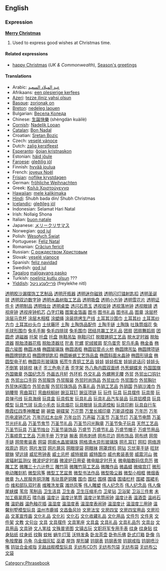 ==English==
===Expression===
'''[[Merry Christmas]]'''<!-- capitalisation looks wrong -->

# Used to express good wishes at Christmas time.

====Related expressions====
*[[happy Christmas]] (''UK & Commonwealth''), [[Season's greetings]]

====Translations====
*Arabic: [[عيد الميلاد السعيد ]]
*Afrikaans: [[een plesierige kerfees]]
*[[Azeri]]: [[tezze iliniz yahsi olsun]]
*[[Basque]]: [[zorionak on]]
*[[Breton]]: [[nedeleg laouen]]
*Bulgarian: [[Весела Коледа]]
*Chinese: [[生誕快樂]] (shèngdàn kuàilè)
*[[Cornish]]: [[Nadelik Looan]]
*[[Catalan]]: [[Bon Nadal]]
*Croatian: [[Sretan Bozic]]
*Czech: [[veselé vánoce]]
*Dutch: [[zalig kerstfeest]]
*[[Esperanto]]: [[ĝojan kristnaskon]]
*Estonian: [[häid jõule]]
*[[Faroese]]: [[gleðilig jól]]
*Finnish: [[hyvää joulua]]
*French: [[joyeux Noël]]
*[[Frisian]]: [[noflike krystdagen]]
*German: [[fröhliche Weihnachten]]
*Greek: [[Καλά Χριστούγεννα]]
*[[Hawaiian]]: [[mele kalikimaka]]
*[[Hindi]]: Shubh bada din/ Shubh Christmas
*[[Icelandic]]: [[gleðileg jól]]
*Indonesian: Selamat Hari Natal
*Irish: Nollaig Shona
*Italian: [[buon natale]]
*Japanese: [[メリークリサマス]]
*Norwegian: [[god jul]]
*Polish: [[Wesołych Świąt]]
*Portuguese: [[Feliz Natal]]
*Romanian: [[Crăciun fericit]]
*Russian: [[С рождеством Христовым]] 
*Slovak: [[veselé vianoce]]
*Spanish: [[feliz navidad]]
*Swedish: [[god jul]]
*[[Tagalog]] [[maligayang pasko]]
*Turkish: [[noeliniz kutlu olsun]] ???
*[[Yiddish]]: [[פֿרײלעכע ניטל]] (freylekhe nitl)

[[Category:Phrasebook]]
[http:/www.88558888.com/lipin039/001.htm 透明胶沙漏摆饰工艺制品]
[http:/www.88558888.com/lipin039/002.htm 透明开瓶器]
[http:/www.88558888.com/lipin039/003.htm 透明迷你磁铁]
[http:/www.88558888.com/lipin039/004.htm 透明闪灯镭射匙扣]
[http:/www.88558888.com/lipin039/005.htm 透明圣诞球]
[http:/www.88558888.com/lipin039/006.htm 透明双边数字钟]
[http:/www.88558888.com/lipin039/007.htm 透明水晶树脂工艺品]
[http:/www.88558888.com/lipin039/008.htm 透明吸盘]
[http:/www.88558888.com/lipin039/009.htm 透明小方钟]
[http:/www.88558888.com/lipin039/010.htm 透明雪花片]
[http:/www.88558888.com/lipin039/011.htm 透明证件卡]
[http:/www.88558888.com/lipin039/012.htm 透明制品]
[http:/www.88558888.com/lipin039/013.htm 透明烛台]
[http:/www.88558888.com/lipin039/014.htm 透明桌垫]
[http:/www.88558888.com/lipin039/015.htm 透闪石质玉]
[http:/www.88558888.com/lipin039/016.htm 透视挂钟]
[http:/www.88558888.com/lipin039/017.htm 透视落地钟]
[http:/www.88558888.com/lipin039/018.htm 透视眼镜]
[http:/www.88558888.com/lipin039/019.htm 透视座钟]
[http:/www.88558888.com/lipin039/020.htm 透视座钟机芯]
[http:/www.88558888.com/lipin039/021.htm 凸字灯箱]
[http:/www.88558888.com/lipin039/022.htm 图案金箔画]
[http:/www.88558888.com/lipin039/023.htm 图书]
[http:/www.88558888.com/lipin039/024.htm 图书礼品]
[http:/www.88558888.com/lipin039/025.htm 图书礼品]
[http:/www.88558888.com/lipin039/026.htm 图章]
[http:/www.88558888.com/lipin039/027.htm 涂层杯]
[http:/www.88558888.com/lipin039/028.htm 涂层马克杯]
[http:/www.88558888.com/lipin039/029.htm 涂层木相框]
[http:/www.88558888.com/lipin039/030.htm 涂塑绳]
[http:/www.88558888.com/lipin039/031.htm 涂装烘烤生产线]
[http:/www.88558888.com/lipin039/032.htm 土耳其沙围巾]
[http:/www.88558888.com/lipin039/033.htm 土耳其纱]
[http:/www.88558888.com/lipin039/034.htm 土耳其纱方巾]
[http:/www.88558888.com/lipin039/035.htm 土耳其纱头巾]
[http:/www.88558888.com/lipin039/036.htm 土伏藤环]
[http:/www.88558888.com/lipin039/037.htm 土陶]
[http:/www.88558888.com/lipin039/038.htm 土陶饰品配件]
[http:/www.88558888.com/lipin039/039.htm 土陶手链]
[http:/www.88558888.com/lipin039/040.htm 土陶珠]
[http:/www.88558888.com/lipin039/041.htm 吐珠筒烟花]
[http:/www.88558888.com/lipin039/042.htm 兔毛球形围巾]
[http:/www.88558888.com/lipin039/043.htm 兔毛手腕]
[http:/www.88558888.com/lipin039/044.htm 兔毛四排球]
[http:/www.88558888.com/lipin039/045.htm 兔毛围巾]
[http:/www.88558888.com/lipin039/046.htm 团结共赢工艺礼品]
[http:/www.88558888.com/lipin039/047.htm 团扇]
[http:/www.88558888.com/lipin039/048.htm 团扇舞蹈扇]
[http:/www.88558888.com/lipin039/049.htm 团圆虎]
[http:/www.88558888.com/lipin039/050.htm 退磁器]
[http:/www.88558888.com/lipin039/051.htm 托架]
[http:/www.88558888.com/lipin039/052.htm 托盘]
[http:/www.88558888.com/lipin039/053.htm 托盘]
[http:/www.88558888.com/lipin039/054.htm 拖鞋吊坠]
[http:/www.88558888.com/lipin039/055.htm 拖鞋闪灯]
[http:/www.88558888.com/lipin039/056.htm 脱腊铸铜工艺品]
[http:/www.88558888.com/lipin039/057.htm 脱水定时器]
[http:/www.88558888.com/lipin039/058.htm 脱胎漆器]
[http:/www.88558888.com/lipin039/059.htm 脱胎漆器花瓶]
[http:/www.88558888.com/lipin039/060.htm 脱胎漆器坯]
[http:/www.88558888.com/lipin039/061.htm 陀表]
[http:/www.88558888.com/lipin039/062.htm 陀螺]
[http:/www.88558888.com/lipin039/063.htm 驼绒披肩]
[http:/www.88558888.com/lipin039/064.htm 鸵鸟蛋壳]
[http:/www.88558888.com/lipin039/065.htm 鸵鸟毛条]
[http:/www.88558888.com/lipin039/066.htm 椭金香]
[http:/www.88558888.com/lipin039/067.htm 椭圆六骏图]
[http:/www.88558888.com/lipin039/068.htm 椭圆冰桶]
[http:/www.88558888.com/lipin039/069.htm 椭圆玻璃珠]
[http:/www.88558888.com/lipin039/070.htm 椭圆酒柜]
[http:/www.88558888.com/lipin039/071.htm 椭圆铝管点火枪]
[http:/www.88558888.com/lipin039/072.htm 椭圆牌吊坠]
[http:/www.88558888.com/lipin039/073.htm 椭圆牌项链]
[http:/www.88558888.com/lipin039/074.htm 椭圆牌钥匙扣]
[http:/www.88558888.com/lipin039/075.htm 椭圆牌钥匙扣]
[http:/www.88558888.com/lipin039/076.htm 椭圆蜥蜴工艺饰品盒]
[http:/www.88558888.com/lipin039/077.htm 椭圆斜面水晶钟]
[http:/www.88558888.com/lipin039/078.htm 椭圆形镜盒]
[http:/www.88558888.com/lipin039/079.htm 椭圆型电子机]
[http:/www.88558888.com/lipin039/080.htm 椭圆异形玻璃珠]
[http:/www.88558888.com/lipin039/081.htm 拓荒牛青铜工艺品]
[http:/www.88558888.com/lipin039/082.htm 娃娃]
[http:/www.88558888.com/lipin039/083.htm 娃娃假发]
[http:/www.88558888.com/lipin039/084.htm 娃娃说话闪]
[http:/www.88558888.com/lipin039/085.htm 娃娃头不倒笔]
[http:/www.88558888.com/lipin039/086.htm 娃娃枕]
[http:/www.88558888.com/lipin039/087.htm 袜子]
[http:/www.88558888.com/lipin039/088.htm 歪三色电子表]
[http:/www.88558888.com/lipin039/089.htm 歪字架]
[http:/www.88558888.com/lipin039/090.htm 外八角内圆双面绣]
[http:/www.88558888.com/lipin039/091.htm 外葱蝴蝶夹]
[http:/www.88558888.com/lipin039/092.htm 外国国旗]
[http:/www.88558888.com/lipin039/093.htm 外国徽章]
[http:/www.88558888.com/lipin039/094.htm 外国纪念币]
[http:/www.88558888.com/lipin039/095.htm 外画古月轩]
[http:/www.88558888.com/lipin039/096.htm 外环机]
[http:/www.88558888.com/lipin039/097.htm 外交礼品]
[http:/www.88558888.com/lipin039/098.htm 外螺圈无腰]
[http:/www.88558888.com/lipin039/099.htm 外贸]
[http:/www.88558888.com/lipin039/100.htm 外贸出口钩针衣]
[http:/www.88558888.com/lipin039/101.htm 外贸出口手钩]
[http:/www.88558888.com/lipin039/102.htm 外贸服饰]
[http:/www.88558888.com/lipin039/103.htm 外贸服装]
[http:/www.88558888.com/lipin039/104.htm 外贸时尚饰品]
[http:/www.88558888.com/lipin039/105.htm 外贸丝巾]
[http:/www.88558888.com/lipin039/106.htm 外贸围巾]
[http:/www.88558888.com/lipin039/107.htm 外贸胸针]
[http:/www.88558888.com/lipin039/108.htm 外贸休闲围巾]
[http:/www.88558888.com/lipin039/109.htm 外贸衣服]
[http:/www.88558888.com/lipin039/110.htm 外贸珍珠饰品]
[http:/www.88558888.com/lipin039/111.htm 外事礼品]
[http:/www.88558888.com/lipin039/112.htm 外销工艺品]
[http:/www.88558888.com/lipin039/113.htm 外销国]
[http:/www.88558888.com/lipin039/114.htm 外销沙滩巾]
[http:/www.88558888.com/lipin039/115.htm 外销腰带]
[http:/www.88558888.com/lipin039/116.htm 弯曲耳钉]
[http:/www.88558888.com/lipin039/117.htm 弯曲棕榈树]
[http:/www.88558888.com/lipin039/118.htm 豌豆耳钉]
[http:/www.88558888.com/lipin039/119.htm 豌豆项链]
[http:/www.88558888.com/lipin039/120.htm 玩]
[http:/www.88558888.com/lipin039/121.htm 玩件]
[http:/www.88558888.com/lipin039/122.htm 玩具]
[http:/www.88558888.com/lipin039/123.htm 玩具摆件]
[http:/www.88558888.com/lipin039/124.htm 玩具带]
[http:/www.88558888.com/lipin039/125.htm 玩具弹弓线]
[http:/www.88558888.com/lipin039/126.htm 玩具海绵]
[http:/www.88558888.com/lipin039/127.htm 玩具盒]
[http:/www.88558888.com/lipin039/128.htm 玩具假发]
[http:/www.88558888.com/lipin039/129.htm 玩具礼品]
[http:/www.88558888.com/lipin039/130.htm 玩具礼品汽车装品]
[http:/www.88558888.com/lipin039/131.htm 玩具铝模具]
[http:/www.88558888.com/lipin039/132.htm 玩具模型]
[http:/www.88558888.com/lipin039/133.htm 玩具气球]
[http:/www.88558888.com/lipin039/134.htm 玩具小毛衣]
[http:/www.88558888.com/lipin039/135.htm 玩具烟花]
[http:/www.88558888.com/lipin039/136.htm 玩具眼镜]
[http:/www.88558888.com/lipin039/137.htm 玩具遥控船]
[http:/www.88558888.com/lipin039/138.htm 玩具印刷]
[http:/www.88558888.com/lipin039/139.htm 玩具自行车]
[http:/www.88558888.com/lipin039/140.htm 晚霞红四季神雕塑]
[http:/www.88558888.com/lipin039/141.htm 碗]
[http:/www.88558888.com/lipin039/142.htm 碗垫]
[http:/www.88558888.com/lipin039/143.htm 碗碟架]
[http:/www.88558888.com/lipin039/144.htm 万花筒]
[http:/www.88558888.com/lipin039/145.htm 万里长城印章]
[http:/www.88558888.com/lipin039/146.htm 万能遥控器]
[http:/www.88558888.com/lipin039/147.htm 万年历]
[http:/www.88558888.com/lipin039/148.htm 万年历电波钟芯片]
[http:/www.88558888.com/lipin039/149.htm 万年历红木台座]
[http:/www.88558888.com/lipin039/150.htm 万年台历]
[http:/www.88558888.com/lipin039/151.htm 万声磁]
[http:/www.88558888.com/lipin039/152.htm 万圣节]
[http:/www.88558888.com/lipin039/153.htm 万圣节灯]
[http:/www.88558888.com/lipin039/154.htm 万圣节电筒]
[http:/www.88558888.com/lipin039/155.htm 万圣节光纤礼品]
[http:/www.88558888.com/lipin039/156.htm 万圣节鬼节]
[http:/www.88558888.com/lipin039/157.htm 万圣节礼品]
[http:/www.88558888.com/lipin039/158.htm 万圣节闪光胸章]
[http:/www.88558888.com/lipin039/159.htm 万圣节兔子玩具]
[http:/www.88558888.com/lipin039/160.htm 天然工艺品]
[http:/www.88558888.com/lipin039/161.htm 万圣节玩具]
[http:/www.88558888.com/lipin039/162.htm 万圣节烛台]
[http:/www.88558888.com/lipin039/163.htm 万圣节装饰品]
[http:/www.88558888.com/lipin039/164.htm 万盛节]
[http:/www.88558888.com/lipin039/165.htm 万盛节礼品]
[http:/www.88558888.com/lipin039/166.htm 万盛节帽子]
[http:/www.88558888.com/lipin039/167.htm 万盛节用品]
[http:/www.88558888.com/lipin039/168.htm 万事顺意工艺品]
[http:/www.88558888.com/lipin039/169.htm 万用手册]
[http:/www.88558888.com/lipin039/170.htm 万字链]
[http:/www.88558888.com/lipin039/171.htm 腕表]
[http:/www.88558888.com/lipin039/172.htm 网布刺绣]
[http:/www.88558888.com/lipin039/173.htm 网布花边]
[http:/www.88558888.com/lipin039/174.htm 网布饰品]
[http:/www.88558888.com/lipin039/175.htm 网布绣]
[http:/www.88558888.com/lipin039/176.htm 网带手链]
[http:/www.88558888.com/lipin039/177.htm 网带套装表]
[http:/www.88558888.com/lipin039/178.htm 网袋]
[http:/www.88558888.com/lipin039/179.htm 网阁水晶玻璃珠]
[http:/www.88558888.com/lipin039/180.htm 网格滴水异形玻璃珠]
[http:/www.88558888.com/lipin039/181.htm 网孔耳钉]
[http:/www.88558888.com/lipin039/182.htm 网扣]
[http:/www.88558888.com/lipin039/183.htm 网络游戏周边]
[http:/www.88558888.com/lipin039/184.htm 网片]
[http:/www.88558888.com/lipin039/185.htm 网片发钗]
[http:/www.88558888.com/lipin039/186.htm 网片屏风]
[http:/www.88558888.com/lipin039/187.htm 网眼提袋]
[http:/www.88558888.com/lipin039/188.htm 网眼袜]
[http:/www.88558888.com/lipin039/189.htm 网罩焊机]
[http:/www.88558888.com/lipin039/190.htm 网钻]
[http:/www.88558888.com/lipin039/191.htm 忘忧草手链]
[http:/www.88558888.com/lipin039/192.htm 旺财貔貅]
[http:/www.88558888.com/lipin039/193.htm 望远镜]
[http:/www.88558888.com/lipin039/194.htm 威尼熊钟表]
[http:/www.88558888.com/lipin039/195.htm 威士忌杯]
[http:/www.88558888.com/lipin039/196.htm 威特披肩]
[http:/www.88558888.com/lipin039/197.htm 威特围巾]
[http:/www.88558888.com/lipin039/198.htm 威也套装表带]
[http:/www.88558888.com/lipin039/199.htm 威震河山]
[http:/www.88558888.com/lipin039/200.htm 微波辐射监测仪]
[http:/www.88558888.com/lipin039/201.htm 微波炉定时器]
[http:/www.88558888.com/lipin039/202.htm 微波炉日用瓷]
[http:/www.88558888.com/lipin039/203.htm 微电脑定时开关]
[http:/www.88558888.com/lipin039/204.htm 微电脑数码信息历]
[http:/www.88558888.com/lipin039/205.htm 微雕工艺]
[http:/www.88558888.com/lipin039/206.htm 微雕三十六计卷三]
[http:/www.88558888.com/lipin039/207.htm 雕竹简]
[http:/www.88558888.com/lipin039/208.htm 微雕竹简工艺品]
[http:/www.88558888.com/lipin039/209.htm 微雕作品]
[http:/www.88558888.com/lipin039/210.htm 微晶蜡]
[http:/www.88558888.com/lipin039/211.htm 微缩宫灯]
[http:/www.88558888.com/lipin039/212.htm 微形电动雕刻机]
[http:/www.88558888.com/lipin039/213.htm 微型风筝]
[http:/www.88558888.com/lipin039/214.htm 微型工艺盆景]
[http:/www.88558888.com/lipin039/215.htm 微型书法作品]
[http:/www.88558888.com/lipin039/216.htm 微型吸尘器]
[http:/www.88558888.com/lipin039/217.htm 微型小相框]
[http:/www.88558888.com/lipin039/218.htm 微烟香]
[http:/www.88558888.com/lipin039/219.htm 微章]
[http:/www.88558888.com/lipin039/220.htm 为人民服务铜浮雕]
[http:/www.88558888.com/lipin039/221.htm 韦驮菩萨铜雕]
[http:/www.88558888.com/lipin039/222.htm 围巾]
[http:/www.88558888.com/lipin039/223.htm 围栏]
[http:/www.88558888.com/lipin039/224.htm 围棋]
[http:/www.88558888.com/lipin039/225.htm 围墙]
[http:/www.88558888.com/lipin039/226.htm 围墙栏杆]
[http:/www.88558888.com/lipin039/227.htm 围裙]
[http:/www.88558888.com/lipin039/228.htm 围裙毛巾]
[http:/www.88558888.com/lipin039/229.htm 维和部队双时表]
[http:/www.88558888.com/lipin039/230.htm 维雅洗发露]
[http:/www.88558888.com/lipin039/231.htm 潍坊风筝]
[http:/www.88558888.com/lipin039/232.htm 伟人雕塑]
[http:/www.88558888.com/lipin039/233.htm 伟人纪念币]
[http:/www.88558888.com/lipin039/234.htm 伟人纪念品]
[http:/www.88558888.com/lipin039/235.htm 伟人像]
[http:/www.88558888.com/lipin039/236.htm 尾蛱蝶]
[http:/www.88558888.com/lipin039/237.htm 苇帘]
[http:/www.88558888.com/lipin039/238.htm 苇制品]
[http:/www.88558888.com/lipin039/239.htm 卫生洁具]
[http:/www.88558888.com/lipin039/240.htm 卫生香]
[http:/www.88558888.com/lipin039/241.htm 卫生压缩毛巾]
[http:/www.88558888.com/lipin039/242.htm 卫星钻]
[http:/www.88558888.com/lipin039/243.htm 卫浴架]
[http:/www.88558888.com/lipin039/244.htm 卫浴三件套]
[http:/www.88558888.com/lipin039/245.htm 未加工翡翠原石]
[http:/www.88558888.com/lipin039/246.htm 喂鸟器]
[http:/www.88558888.com/lipin039/247.htm 温度计]
[http:/www.88558888.com/lipin039/248.htm 温度计笔筒]
[http:/www.88558888.com/lipin039/249.htm 温度计笔筒闹钟]
[http:/www.88558888.com/lipin039/250.htm 温度计表]
[http:/www.88558888.com/lipin039/251.htm 温酒壶]
[http:/www.88558888.com/lipin039/252.htm 温岭石雕]
[http:/www.88558888.com/lipin039/253.htm 温奶器]
[http:/www.88558888.com/lipin039/254.htm 温色釉花插]
[http:/www.88558888.com/lipin039/255.htm 温湿度]
[http:/www.88558888.com/lipin039/256.htm 温湿度表]
[http:/www.88558888.com/lipin039/257.htm 温湿度表闹钟]
[http:/www.88558888.com/lipin039/258.htm 温湿度计]
[http:/www.88558888.com/lipin039/259.htm 温湿度三用钟]
[http:/www.88558888.com/lipin039/260.htm 温馨别墅模型玩具]
[http:/www.88558888.com/lipin039/261.htm 温州市鹿城]
[http:/www.88558888.com/lipin039/262.htm 文昌鱼风铃]
[http:/www.88558888.com/lipin039/263.htm 文房法宝]
[http:/www.88558888.com/lipin039/264.htm 文房四宝]
[http:/www.88558888.com/lipin039/265.htm 文房四宝用品]
[http:/www.88558888.com/lipin039/266.htm 文房珍品]
[http:/www.88558888.com/lipin039/267.htm 文革宣传画]
[http:/www.88558888.com/lipin039/268.htm 文化礼品]
[http:/www.88558888.com/lipin039/269.htm 文化衫]
[http:/www.88558888.com/lipin039/270.htm 文化石]
[http:/www.88558888.com/lipin039/271.htm 文化收藏礼品]
[http:/www.88558888.com/lipin039/272.htm 文化用品]
[http:/www.88558888.com/lipin039/273.htm 文件包]
[http:/www.88558888.com/lipin039/274.htm 文件夹]
[http:/www.88558888.com/lipin039/275.htm 文件架]
[http:/www.88558888.com/lipin039/276.htm 文教]
[http:/www.88558888.com/lipin039/277.htm 文句台]
[http:/www.88558888.com/lipin039/278.htm 文具]
[http:/www.88558888.com/lipin039/279.htm 文具摆件]
[http:/www.88558888.com/lipin039/280.htm 文具笔座]
[http:/www.88558888.com/lipin039/281.htm 文具盒]
[http:/www.88558888.com/lipin039/282.htm 文具礼品]
[http:/www.88558888.com/lipin039/283.htm 文具礼品包]
[http:/www.88558888.com/lipin039/284.htm 文具台]
[http:/www.88558888.com/lipin039/285.htm 文具用品]
[http:/www.88558888.com/lipin039/286.htm 文具钟]
[http:/www.88558888.com/lipin039/287.htm 文人笔挂]
[http:/www.88558888.com/lipin039/288.htm 文殊普贤图]
[http:/www.88558888.com/lipin039/289.htm 文镇古玩]
[http:/www.88558888.com/lipin039/290.htm 文职将军专用手表]
[http:/www.88558888.com/lipin039/291.htm 纹身]
[http:/www.88558888.com/lipin039/292.htm 纹身贴]
[http:/www.88558888.com/lipin039/293.htm 纹身贴纸]
[http:/www.88558888.com/lipin039/294.htm 纹身纸]
[http:/www.88558888.com/lipin039/295.htm 纹胸]
[http:/www.88558888.com/lipin039/296.htm 蚊帐]
[http:/www.88558888.com/lipin039/297.htm 蜗牛灯笼]
[http:/www.88558888.com/lipin039/298.htm 沃特发条]
[http:/www.88558888.com/lipin039/299.htm 卧龙茶壶]
[http:/www.88558888.com/lipin039/300.htm 卧弥乐佛]
[http:/www.88558888.com/lipin039/301.htm 卧式灯箱]
[http:/www.88558888.com/lipin039/302.htm 卧像]
[http:/www.88558888.com/lipin039/303.htm 乌龟按摩器]
[http:/www.88558888.com/lipin039/304.htm 乌龟]
[http:/www.88558888.com/lipin039/305.htm 乌金烟灰缸]
[http:/www.88558888.com/lipin039/306.htm 巫婆]
[http:/www.88558888.com/lipin039/307.htm 屋饰]
[http:/www.88558888.com/lipin039/308.htm 屋形罐]
[http:/www.88558888.com/lipin039/309.htm 钨钢表]
[http:/www.88558888.com/lipin039/310.htm 钨钢表带]
[http:/www.88558888.com/lipin039/311.htm 钨钢戒指]
[http:/www.88558888.com/lipin039/312.htm 钨钢喷沙嘴]
[http:/www.88558888.com/lipin039/313.htm 钨钛合金戒指]
[http:/www.88558888.com/lipin039/314.htm 无敌战舰模型玩具]
[http:/www.88558888.com/lipin039/315.htm 无纺布CD包]
[http:/www.88558888.com/lipin039/316.htm 无纺布包袋]
[http:/www.88558888.com/lipin039/317.htm 无纺布袋]
[http:/www.88558888.com/lipin039/318.htm 无纺布公文袋]